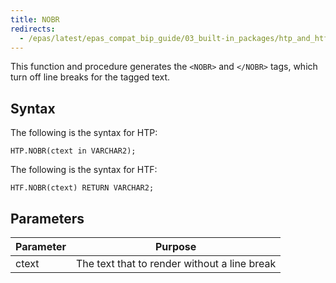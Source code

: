 ```yaml
---
title: NOBR
redirects:
  - /epas/latest/epas_compat_bip_guide/03_built-in_packages/htp_and_htf/nobr/ #generated for docs/epas/reorg-role-use-case-mode
---
```


This function and procedure generates the `<NOBR>` and `</NOBR>` tags, which turn off line breaks for the tagged text.

## Syntax

The following is the syntax for HTP:

```
HTP.NOBR(ctext in VARCHAR2);
```

The following is the syntax for HTF:

```
HTF.NOBR(ctext) RETURN VARCHAR2;
```

## Parameters

| Parameter | Purpose  |
| --------- | -------- |
| ctext | The text that to render without a line break |
